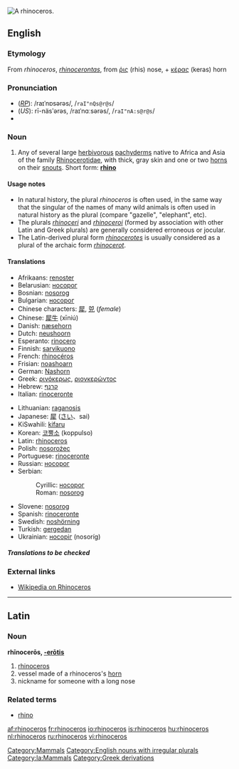 [[Image:Ceratotherium simum kwh.jpg|thumb|right|A rhinoceros.]]
{{wikipedia}}

==English==

===Etymology===
From {{L.}} ''rhinoceros'', ''[[rhinocerontas]]'', from {{Gr.}} [[ῥις]] (rhis) nose, + [[κέρας]] (keras) horn

===Pronunciation===
*(''[[RP]]''): /raɪˈnɒsərəs/, /<tt>raI"nQs@r@s</tt>/
*(''US''): rī-näsʹərəs, /raɪˈnɑːsərəs/, /<tt>raI"nA:s@r@s</tt>/
*{{audio|en-us-rhinoceros.ogg|Audio (US)}}

===Noun===
{{en-noun|sg=rhinoceros|pl='''rhinoceros''', '''[[rhinoceroses]]''' or, in Britain, '''[[rhinocerotes]]'''}}

# Any of several large [[herbivorous]] [[pachyderm]]s native to Africa and Asia of the family [[Rhinocerotidae]], with thick, gray skin and one or two [[horn]]s on their [[snout]]s. Short form: '''[[rhino]]'''

====Usage notes====
{{unreferenced}}
*In natural history, the plural ''rhinoceros'' is often used, in the same way that the singular of the names of many wild animals is often used in natural history as the plural (compare "gazelle", "elephant", etc).
*The plurals ''[[rhinoceri]]'' and ''[[rhinoceroi]]'' (formed by association with other Latin and Greek plurals) are generally considered erroneous or jocular.
*The Latin-derived plural form ''[[rhinocerotes]]'' is usually considered as a plural of the archaic form ''[[rhinocerot]]''.

====Translations====
{{top}}
*Afrikaans: [[renoster]]
*Belarusian: [[носорог]]
*Bosnian: [[nosorog]] {{m}}
*Bulgarian: [[носорог]]
*Chinese characters: [[犀]], [[兕]] (''female'')
*Chinese: [[犀牛]] (xīniú)
*Danish: [[næsehorn]] {{n}}
*Dutch: [[neushoorn]] {{m}}
*Esperanto: [[rinocero]]
*Finnish: [[sarvikuono]]
*French: [[rhinocéros]] {{m}}
*Frisian: [[noashoarn]]
*German: [[Nashorn]] {{m}}
*Greek: [[ρινόκερως]], [[ριονκερώντος]]
*Hebrew: [[קרנף]] {{m}}
*Italian: [[rinoceronte]] {{m}}
{{mid}}
*Lithuanian: [[raganosis]] {{m}}
*Japanese: [[犀]] ([[さい]]、sai)
*KiSwahili: [[kifaru]]
*Korean: [[코뿔소]] (koppulso)
*Latin: [[rhinoceros#Latin|rhinoceros]] {{m}}
*Polish: [[nosorożec]] {{m}}
*Portuguese: [[rinoceronte]] {{m}}
*Russian: [[носорог]] {{m}}
*Serbian:
*:Cyrillic: [[носорог]]
*:Roman: [[nosorog]]
*Slovene: [[nosorog]] {{m}}
*Spanish: [[rinoceronte]] {{m}}
*Swedish: [[noshörning]] {{c}}
*Turkish: [[gergedan]]
*Ukrainian: [[носоріг]] (nosoríg) {{m}}
{{bottom}}

=====Translations to be checked=====
{{checktrans}}
<!--Remove this section once all of the translations below have been moved into the tables above.-->

===External links===
*[[w:Rhinoceros|Wikipedia on Rhinoceros]]

----

==Latin==
===Noun===
'''rhīnocerōs, [[Wiktionary Appendix:Latin third declension|-erōtis]]''' {{m}}

#[[rhinoceros#English|rhinoceros]]
#vessel made of a rhinoceros's [[horn]]
#nickname for someone with a long nose

===Related terms===
*[[rhino]]

[[Category:Mammals]]
[[Category:English nouns with irregular plurals]]
[[Category:la:Mammals]]
[[Category:Greek derivations]]

[[af:rhinoceros]]
[[fr:rhinoceros]]
[[io:rhinoceros]]
[[is:rhinoceros]]
[[hu:rhinoceros]]
[[nl:rhinoceros]]
[[ru:rhinoceros]]
[[vi:rhinoceros]]